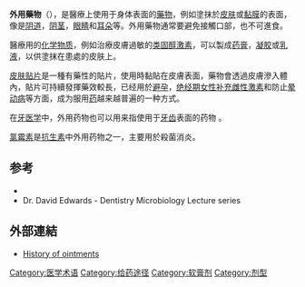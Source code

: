 {{NoteTA|G1=Medicine}}
{{Wiktionarypar|外用}}
{{medical}}
'''外用藥物'''（{{lang-en|Topical medication}}），是醫療上使用于身体表面的[[藥物|藥物]]，例如塗抹於[[皮肤|皮肤]]或[[黏膜|黏膜]]的表面，像是[[阴道|阴道]]，[[阴茎|阴茎]]，[[眼|眼睛]]和[[耳|耳朵]]等。外用藥物通常要避免接觸口部，也不可進食。

醫療用的[[化学物质|化学物质]]，例如治療皮膚過敏的[[类固醇激素|类固醇激素]]，可以製成[[药膏|药膏]]，[[凝胶|凝胶]]或[[乳液|乳液]]，以供塗抹在患處的皮肤上。

[[皮肤贴片|皮肤贴片]]是一種有藥性的貼片，使用時黏貼在皮膚表面，藥物會透過皮膚滲入體內，貼片可持續發揮藥效較長，已经用於[[生育控制|避孕]]，[[荷尔蒙替代疗法|绝经期女性补充雌性激素]]和防止[[晕动病|晕动病]]等方面，成为服用[[药|药]]越来越普遍的一种方式。

在[[牙医学|牙医学]]中，外用药物也可以用来指使用于[[牙齿|牙齿]]表面的药物
。

[[氯霉素|氯霉素]]是[[抗生素|抗生素]]中外用药物之一，主要用於殺菌消炎。

==参考==
{{refbegin}}
*{{link-en|Goodman & Gilman's The Pharmacological Basis of Therapeutics|Goodman & Gilman's The Pharmacological Basis of Therapeutics}}
*Dr. David Edwards - Dentistry Microbiology Lecture series
{{refend}}

==外部連結==
* [http://www.rpsgb.org.uk/pdfs/mussheet06.pdf History of ointments]{{Wayback|url=http://www.rpsgb.org.uk/pdfs/mussheet06.pdf |date=20050513193634 }}

{{剂型}}
{{pharma-stub}}

[[Category:医学术语|Category:医学术语]]
[[Category:给药途径|Category:给药途径]]
[[Category:软膏剂|Category:软膏剂]]
[[Category:剂型|Category:剂型]]